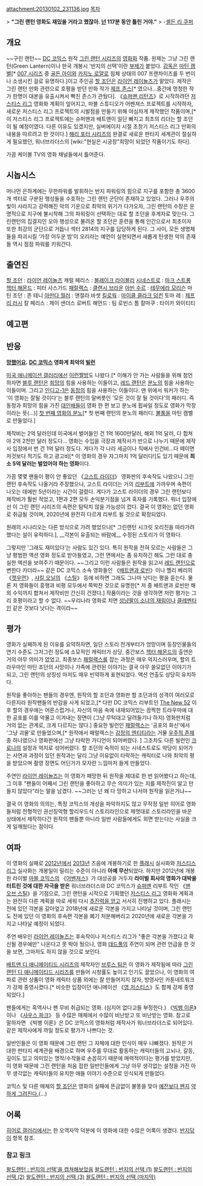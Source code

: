 attachment:20130102_231136.jpg
[[목차]]

> '''"그린 랜턴 영화도 재밌을 거라고 했잖아. [[레너드 리키 호프스태더|넌]] 117분 동안 틀린 거야."'''
> -[[셸든 리 쿠퍼]]

== 개요 ==
~~구린 랜턴~~
[[DC 코믹스]] 원작 [[그린 랜턴 시리즈]]의 [[영화화]] 작품. 원제는 그냥 그린 랜턴(Green Lantern)이나 한국 개봉시 '반지의 선택'이란 [[부제]]가 붙었다. [[감독]]은 [[마틴 캠벨]][* [[007 시리즈]] 중 [[골든 아이]]와 [[카지노 로얄]]로 침체 상태의 007 프랜차이즈를 두 번이나 소생시킨 걸로 유명하다.]이고 주인공 [[할 조던]]은 [[라이언 레이놀즈]]가 맡았다. 제작은 그린 랜턴 만화 관련으로 호평을 받던 만화 작가 [[제프 존스]][* 였으나...중간에 멍청한 작가 한명이 대본을 유출시켜서 빡친 존스가 관뒀다]. 《[[슈퍼맨 리턴즈]]》로 시작하려던 [[저스티스 리그]] 영화화 계획이 엎어지고, 마블 스튜디오가 어벤져스 프로젝트를 시작하자, 새로운 저스티스 리그 프로젝트의 시발점을 만들기 위해 야심차게 제작했던 작품이며,[* 이 저스티스 리그 프로젝트에는 슈퍼맨과 배트맨이 일단 빠지고 최초의 리더는 할 조던이 될 예정이였다. 다른 이유도 있겠지만, 실버에이지 시절 초창기 저스티스 리그 만화의 내용을 따르려고 한 것이다.] [[해리 포터 시리즈]]의 완결로 새로운 판타지 세계관이 절실하게 필요했던, 워너브라더스의 [wiki:"현실은 시궁창"희망이 되었던 작품이기도 하다].

가끔 케이블 TV의 영화 채널들에서 틀어준다.

== 시놉시스 ==
머나먼 은하계에는 무한파워를 발휘하는 반지 파워링의 힘으로 지구를 포함한 총 3600개 섹터로 구분된 행성들을 수호하는 그린 랜턴 군단이 존재하고 있었다. 그러나 우주의 빛이 사라지고 강력해진 악의 기운으로 최악의 위기가 다가오자, 그린 랜턴의 수장은 운명적으로 지구에 불시착해 그의 파워링이 선택하는 대로 할 조던을 후계자로 맞는다. 그린랜턴의 집결지인 오아 행성으로 불려온 할 조던은 훈련을 통해 인간으로서 최초이자 또한 최강의 군단으로 거듭나 섹터 2814의 지구를 담당하게 된다. 그 사이, 모든 생명체들을 파괴시킬 ‘가장 어두운 밤’이 오리라는 예언이 실현되면서 새롭게 탄생한 악의 존재들 역시 점점 파워를 키워간다.

== 출연진 ==
[[할 조던]] : [[라이언 레이놀즈]]
캐럴 페리스 : [[블레이크 라이블리]]
[[시네스트로]] : [[마크 스트롱]]
[[헥터 해몬드]] : 피터 사스가드
[[패럴랙스]] : [[클랜시 브라운]]
[[아빈 수르]] : [[테무에라 모리슨]]
마틴 조던 : 존 테니
[[아만다 월러]] : 앤절라 바셋
[[킬로웍]] : [[마이클 클라크 덩컨]]
토마 레 : [[제프리 러시]]
칼 페리스 : 제이 샌더스
로버트 해먼드 : 팀 로빈스
톰 칼마쿠 : 타이카 와이티티

== 예고편 ==
{{{#!html
<object width="560" height="315"><param name="movie" value="http://www.youtube.com/v/7-GO9fo9DtM?version=3&amp;hl=en_US"></param><param name="allowFullScreen" value="true"></param><param name="allowscriptaccess" value="always"></param><embed src="http://www.youtube.com/v/7-GO9fo9DtM?version=3&amp;hl=en_US" type="application/x-shockwave-flash" width="560" height="315" allowscriptaccess="always" allowfullscreen="true"></embed></object>
}}}

== 반응 ==
'''[[망했어요]].'''
'''[[DC 코믹스]] 영화계 최악의 [[빌런]]'''

[[미국 애니메이션 갤러리]]에선 [http://gall.dcinside.com/board/view/?id=america_ani&no=67504 이런][http://gall.dcinside.com/board/view/?id=sphero&no=10670&page=1&exception_mode=recommend&search_pos=-14203&s_type=search_all&s_keyword=%EC%9E%AC%ED%83%95 짤방]도 나왔다.[* 이해가 안 가는 사람들을 위해 첨언하자면 [[블루 랜턴]]은 [[희망]]의 힘을 사용하는 이들이고, [[레드 랜턴]]은 [[분노]]의 힘을 사용하는 이들이며. 그리고 [[인디고-1]]은 [[동정]]의 힘을 사용하는 이들이다. 맨 위에서 워커가 하는 '이 영화는 잘될 것이다'는 블루 랜턴의 말버릇인 '모든 것이 잘 될 것이다'의 패러디. 즉 동정과 희망의 힘을 가진 [[대인배]]들이 영화 한 편 보고 분노에 휩싸일 정도로 영화가 막장이라는 뜻(...)]
[http://gall.dcinside.com/board/view/?id=sphero&no=10668 첫 번째 영화의 분노][* 첫 번째 랜턴의 분노의 패러디. [[볼툼]]을 마틴 캠벨로 만들었다.]

제작비는 2억 달러인데 미국에서 벌어들인 건 1억 1600만달러, 해외 1억 달러, 다 합쳐야 2억 2천만 달러 정도다... 영화는 수입을 극장과 제작사가 반으로 나누기 때문에 제작사 입장에서 번 건 1억 달러 정도다. 게다가 각 나라 세금이나 직배사 인건비...다 떼이면 저것보다 적기도 하고 광고비[* 이 영화의 경우 자그마치 1억 달러다!]도 있기 때문에 '''최소 5억 달러는 벌었어야 하는 영화'''이다.

가끔 몇몇 팬들이 평이 안 좋았던 《[[고스트 라이더]]》 영화판의 후속작도 나왔으니 그린 랜턴 후속작도 나올거라 주장했으나, 고스트 라이더는 거의 [[리부트]]에 가까우며 속편이 나오는 데에만 5년이라는 시간이 걸렸다. 게다가 고스트 라이더의 경우 그린 랜턴보다 제작비가 훨씬 적었고, 1편과 2편 모두 손익분기점을 넘겨 흑자를 기록했다. 워너 입장에선 이 그린 랜턴 시리즈의 속편은 탐탁치 않을 가능성이 컸다. 결국 이 영화는 없던 영화로 취급될 것이며, 2020년에 완전히 다르게 리부트 될 것으로 확정되었다.

원래의 시나리오는 다른 방식으로 가려 했었으나[* 그린랜턴 시크릿 오리진을 따라가려 했다는 설이 유럭하다.], __각본이 유출되는 바람에__ 수정된 스토리가 이 영화다.

그렇지만 '그래도 재미있다'는 사람도 있긴 있다. 특히 원작을 전혀 모르는 사람들은 그냥 평범한 액션 영화 정도로 받아들였고, 그런 면에서는 좀 유치하긴 해도 그런 대로 충실한 액션을 보여주기 때문이다. ~~그리고 이런 사람들은 원작을 읽고서 [[레드 랜턴]]으로 변한다 카더라~~ 같은 DC 코믹스 소속 영화들인 《[[배트맨과 로빈]]》이나 핼리 베리의 《[[캣우먼]]》, [[샤킬 오닐]]의 《[[스틸]]》 등에 비하면 그래도 그나마 낫다는 평을 듣는다. 물론 저 영화들이 흥행과 비평 모두에서 쪽박찬 것으로 유명한[* 저 중 배트맨과 로빈만 해외 수익까지 합쳐서 제작비만 간신히 건졌다.] 작품이라는 것을 생각하면 저런 평가는 그리 호평이라고 할 수 없다. ~~우리나라 영화로 치면 [[성냥팔이 소녀의 재림]]이나 [[클레멘타인]] 같은 것보다 낫다는 격이라~~

== 평가 ==
영화가 실패하게 된 이유를 요약하자면, 일단 스토리 전개부터가 엉망이며 등장인물들의 연기 수준도 그저그런 정도에 소모적인 캐릭터가 상당, 중간보스 [[헥터 해몬드]]의 출연은 거의 아무 의미가 없었고, 최종보스 [[패럴랙스]]를 잡는 과정은 매우 억지스러우며, 할의 트라우마인 마틴 조던의 사망이나 가족에 관련된 이야기는 결국 아무 쓸모없던 이야기가 되고, 그린 랜턴의 상징성 마저도 매우 빈약하게 표현되었다. 액션 연출도 상당히 유치하다.

원작을 좋아하는 팬들의 경우엔, 원작의 할 조던과 영화판 할 조던과의 성격이 여러모로 다른지라 원작팬들의 반감을 사게 되었고,[* 다만 DC 코믹스 리부트인 [[The New 52]] 이후 할의 경우에는 어른스럽거나, 자신의 마음 속에 내재되어있는 끔찍한 트라우마에 대한 공포를 이를 악물고 이겨내는 장면이 (그냥 무턱대고 달려들기나 하지) 영화판처럼 거의 없는 관계로, 크게 다르지는 않다.] 중요한 빌런인 [[패럴랙스]]는 '공포의 화신'에서 '그냥 괴물'로 만들었으며,[* 원작에서 패럴렉스는 [[감정의 엔티티]]라는 거물 [[우주적 존재]] 중 하나였으나 영화판에선 그냥 타락한 가디언이 되어버렸다. ] 그조차도 다른 빌런인 [[크로나]]의 설정과 억지로 섞어버렸다. 할 조던의 숙적이 되는 시네스트로도 악당이 되어가는 사연과 과정이 있던 원작과는 달리 그냥 이유없이 타락하는 캐릭터로 나와 최악의 평을 받았으며 촬영 장면도 어딘가가 모자란 느낌마저 들게 만들었다. 

주연인 [[라이언 레이놀즈]]는 이 영화가 패망한 뒤 원작을 제대로 한 번 읽어봤다고 하는데, 그 이후 "팬들이 어째서 그린 랜턴을 좋아하고 무슨 의미가 있는 지를 제작진이 알고 만들지 않았다"라는 말을 남겼다. ~~그러는 넌 왜 다 망하고 나서야 원작을 읽은거냐~~

결국 이 영화의 의의는, 특정 코믹스의 개성을 파악하지도 않고 무작정 일반 히어로 영화들처럼 전형적인 권선징악형 할리우드식 스토리라인으로 제멋대로 스토리라인을 바꾼 상태에서 제작하다간 원작의 팬들뿐 아니라 일반 사람들에게도 외면 받는다는 사실을 크게 일깨웠다는 점이다.

== 여파 ==
이 영화의 실패로 [[2012년]]에서 [[2013년]] 즈음에 개봉하기로 한 [[플래시(DC 코믹스)|플래시]] 실사화와 [[저스티스 리그]] 실사화는 개봉일이 밀리는 수준이 아니라 '''아예 무산'''되었다. 하지만 2012년에 개봉한 라이벌 [[마블 코믹스]]의 《[[어벤져스]]》가 대성공을 거두자 '''라이벌 회사의 영화가 대박을 터트린 것에 대한 자극을 받은''' 워너브라더스와 DC 코믹스가 [[슈퍼맨]] 리부트 작인 《[[맨 오브 스틸]]》을 기점으로, 그린 랜턴을 시작으로 기획했던 [[저스티스 리그]] 영화화 계획과는 완전히 다른 계획을 따로 세워 다시 [[내가 무릎을 꿇었던 건 추진력을 얻기 위함이었다|추진력을 얻고]] 서서히 진행하고 있다. 플래시는 전에 있던 각본을 갈아엎고 2018년에 새로운 각본을 가지고 나타날 것이며, 그린 랜턴도 전에 있던 이 영화의 후속편 각본을 폐기 처분해버리고 2020년에 새로운 각본을 가지고 나타날 예정이 되었다.

주연 배우인 [[라이언 레이놀즈]]는 후속작이나 저스티스 리그가 "좋은 각본을 가졌다고 확신될 경우에만" 나온다고 못 박아 뒀으나, 영화 [[데드풀]]의 주연이 되며 관련 언급을 한 것을 보면, 그마저도 하지 않을 것으로 보인다.

[[배트맨 디 애니메이티드 시리즈]]의 제작자인 [[브루스 팀]]은 이 영화가 제작됨에 따라 [[그린랜턴 디 애니메이티드 시리즈]]를 만들어 시청률도 높이고 인기도 끌었으나, 이 영화의 여파로 관련 상품이 영화 캐릭터 상품 외에는 잘 만들어지지 않자, 방영사인 카툰네트워크가 강제 종영시켰다.[* 비슷한 입장이던 애니메이션 《[[영 저스티스]]》도 함께 강제 종영되었다.]

팬들에게는 흑역사나 팬 무비 취급되는 영화. (심지어 없다고들 부정한다.) 《[[빅뱅 이론]]》이나 《[[사우스 파크]]》 등 수많은 매체에서 수많이 비난받고 또 비난받는 영화. 참고로 말하자면 《빅뱅 이론》은 DC 코믹스의 영화처럼 제작사가 워너브라더스로 되어있다. 같은 제작사에게 까일 정도로 평가가 나쁘다는 것.

일반인들은 이 영화 때문에 그린 랜턴 그 자체에 대한 인식이 매우 나빠졌다. 원작은 거대한 판타지 세계관을 배경으로 하며 우주를 무대로 활동하는 캐릭터들의 고뇌나, 갈등, 깊이도 있고 의미있는 명작/수작들로 손꼽히기 때문에 매력적이다는 평가를 받았지만, 이 영화 때문에 그린 랜턴을 처음 접한 일반인들에게 그냥 아무 생각없는 설정을 가진 아무 생각없는 캐릭터들의 유치한 애들 이야기 수준으로 인식되게 만들었다.

코믹스 및 다른 매체의 [[할 조던]]은 영화의 실패에 뜬금없이 불똥을 맞아 [http://bbs2.ruliweb.daum.net/gaia/do/ruliweb/default/community/2078/read?articleId=24224003&objCate1=497&bbsId=G005&searchKey=subjectNcontent&itemId=143&sortKey=depth&searchValue=%EB%B0%98%EC%A7%80&pageIndex=1 예전보다 왠지] [http://bbs2.ruliweb.daum.net/gaia/do/ruliweb/default/community/2078/read?articleId=24134227&objCate1=497&bbsId=G005&searchKey=subjectNcontent&itemId=143&sortKey=depth&searchValue=%EB%B0%98%EC%A7%80&pageIndex=1 약하게 그려진다.](...)

== 어록 ==
[[히어로 갤러리]]에서는 한 오역자막 덕분에 이 영화에 대한 수많은 어록이 생겼다. [[반지닦이]] 항목 참조.

=== 참고 링크 ===
[http://m.dcinside.com/view.php?id=sphero&no=30 왈도랜턴 : 반지의 선택'을 캡쳐해보았음]
[http://gall.dcinside.com/board/view/?id=sphero&no=10664&page=1&search_pos=&s_type=search_all&s_keyword=%EC%99%88%EB%8F%84%EB%9E%9C%ED%84%B4 왈도랜턴 : 반지의 선택 (1)]
[http://gall.dcinside.com/board/view/?id=sphero&no=10665&page=1&search_pos=&s_type=search_all&s_keyword=%EC%99%88%EB%8F%84%EB%9E%9C%ED%84%B4 왈도랜턴 : 반지의 선택 (2)]
[http://gall.dcinside.com/board/view/?id=sphero&no=10666&page=1&search_pos=&s_type=search_all&s_keyword=%EC%99%88%EB%8F%84%EB%9E%9C%ED%84%B4 왈도랜턴 : 반지의 선택 (3)]
[http://gall.dcinside.com/board/view/?id=sphero&no=10667&page=1&search_pos=&s_type=search_all&s_keyword=%EC%99%88%EB%8F%84%EB%9E%9C%ED%84%B4 왈도랜턴 : 반지의 선택 (마지막)]
